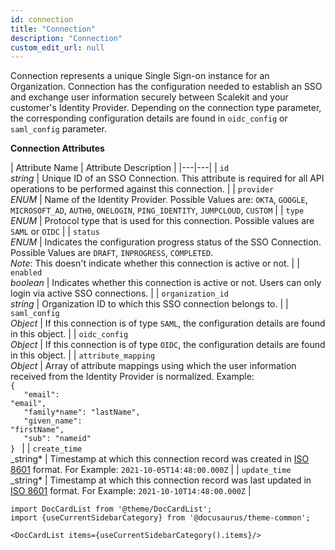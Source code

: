 ```yaml
---
id: connection
title: "Connection"
description: "Connection"
custom_edit_url: null
---
```


Connection represents a unique Single Sign-on instance for an Organization. Connection has the configuration needed to establish an SSO and exchange user information securely between Scalekit and your customer's Identity Provider. Depending on the connection type parameter, the corresponding configuration details are found in `oidc_config` or `saml_config` parameter.

**Connection Attributes**

\| Attribute Name \| Attribute Description \|
\|---\|---\|
\| `id`<br />_string_ \| Unique ID of an SSO Connection. This attribute is required for all API operations to be performed against this connection. \|
\| `provider`<br />_ENUM_ \| Name of the Identity Provider. Possible Values are: `OKTA`, `GOOGLE`, `MICROSOFT_AD`, `AUTH0`, `ONELOGIN`, `PING_IDENTITY`, `JUMPCLOUD`, `CUSTOM` \|
\| `type`<br />_ENUM_ \| Protocol type that is used for this connection. Possible values are `SAML` or `OIDC` \|
\| `status`<br />_ENUM_ \| Indicates the configuration progress status of the SSO Connection. Possible Values are `DRAFT`, `INPROGRESS`, `COMPLETED`. <br />_Note_: This doesn't indicate whether this connection is active or not. \|
\| `enabled`<br />_boolean_ \| Indicates whether this connection is active or not. Users can only login via active SSO connections. \|
\| `organization_id`<br />_string_ \| Organization ID to which this SSO connection belongs to. \|
\| `saml_config`<br />_Object_ \| If this connection is of type `SAML`, the configuration details are found in this object. \|
\| `oidc_config`<br />_Object_ \| If this connection is of type `OIDC`, the configuration details are found in this object. \|
\| `attribute_mapping`<br />_Object_ \| Array of attribute mappings using which the user information received from the Identity Provider is normalized. Example: <code> <br />\{ <br/>&nbsp;&nbsp; "email": "email",<br />&nbsp;&nbsp; "family\*name": "lastName", <br />&nbsp;&nbsp; "given_name": "firstName",<br />&nbsp;&nbsp;&nbsp;"sub": "nameid" <br />\} </code> \|
\| `create_time`<br />\_string\* \| Timestamp at which this connection record was created in [ISO 8601](https://en.wikipedia.org/wiki/ISO_8601) format. For Example: `2021-10-05T14:48:00.000Z` \|
\| `update_time`<br />\_string\* \| Timestamp at which this connection record was last updated in [ISO 8601](https://en.wikipedia.org/wiki/ISO_8601) format. For Example: `2021-10-10T14:48:00.000Z` \|

```mdx-code-block
import DocCardList from '@theme/DocCardList';
import {useCurrentSidebarCategory} from '@docusaurus/theme-common';

<DocCardList items={useCurrentSidebarCategory().items}/>
```
